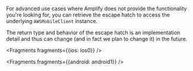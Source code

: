 For advanced use cases where Amplify does not provide the functionality you're looking for,
you can retrieve the escape hatch to access the underlying `AWSMobileClient` instance.

<Callout>
The return type and behavior of the escape hatch is an implementation detail and thus can change (and in fact we plan to change it) in the future.
</Callout>


<Fragments fragments={{ios: ios0}} />


<Fragments fragments={{android: android1}} />